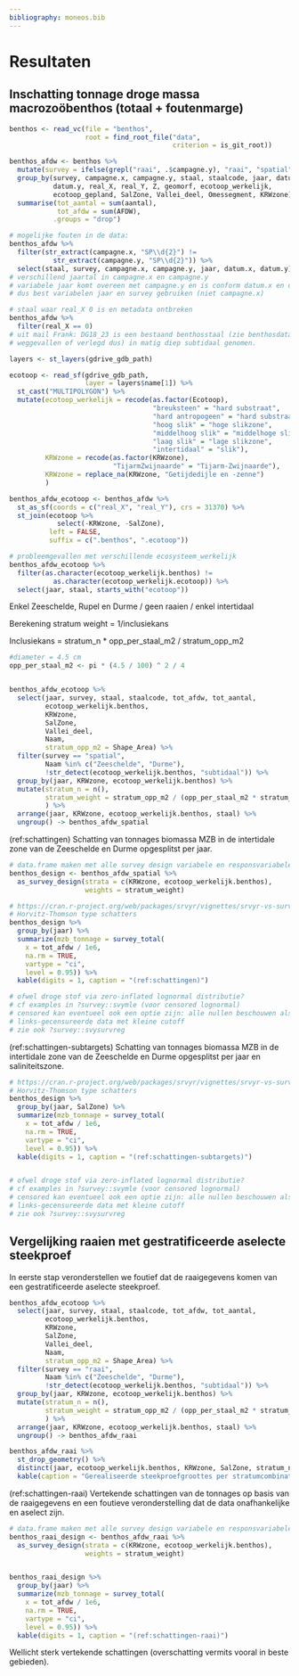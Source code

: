 ```yaml
---
bibliography: moneos.bib
---
```


# Resultaten

## Inschatting tonnage droge massa macrozoöbenthos (totaal + foutenmarge)

```r
benthos <- read_vc(file = "benthos",
                   root = find_root_file("data",
                                         criterion = is_git_root))

benthos_afdw <- benthos %>%
  mutate(survey = ifelse(grepl("raai", .$campagne.y), "raai", "spatial")) %>%
  group_by(survey, campagne.x, campagne.y, staal, staalcode, jaar, datum.x,
           datum.y, real_X, real_Y, Z, geomorf, ecotoop_werkelijk,
           ecotoop_gepland, SalZone, Vallei_deel, Omessegment, KRWzone) %>%
  summarise(tot_aantal = sum(aantal),
            tot_afdw = sum(AFDW),
           .groups = "drop")
```

```r
# mogelijke fouten in de data:
benthos_afdw %>%
  filter(str_extract(campagne.x, "SP\\d{2}") !=
           str_extract(campagne.y, "SP\\d{2}")) %>%
  select(staal, survey, campagne.x, campagne.y, jaar, datum.x, datum.y)
# verschillend jaartal in campagne.x en campagne.y
# variabele jaar komt overeen met campagne.y en is conform datum.x en datum.y
# dus best variabelen jaar en survey gebruiken (niet campagne.x)

# staal waar real_X 0 is en metadata ontbreken
benthos_afdw %>%
  filter(real_X == 0)
# uit mail Frank: DG18_23 is een bestaand benthosstaal (zie benthosdata -niet
# weggevallen of verlegd dus) in matig diep subtidaal genomen.
```

```r
layers <- st_layers(gdrive_gdb_path)

ecotoop <- read_sf(gdrive_gdb_path,
                   layer = layers$name[1]) %>%
  st_cast("MULTIPOLYGON") %>%
  mutate(ecotoop_werkelijk = recode(as.factor(Ecotoop),
                                    "breuksteen" = "hard substraat",
                                    "hard antropogeen" = "hard substraat",
                                    "hoog slik" = "hoge slikzone",
                                    "middelhoog slik" = "middelhoge slikzone",
                                    "laag slik" = "lage slikzone",
                                    "intertidaal" = "slik"),
         KRWzone = recode(as.factor(KRWzone),
                          "TijarmZwijnaarde" = "Tijarm-Zwijnaarde"),
         KRWzone = replace_na(KRWzone, "Getijdedijle en -zenne")
         )
```

```r
benthos_afdw_ecotoop <- benthos_afdw %>%
  st_as_sf(coords = c("real_X", "real_Y"), crs = 31370) %>%
  st_join(ecotoop %>%
            select(-KRWzone, -SalZone),
          left = FALSE,
          suffix = c(".benthos", ".ecotoop"))
```

```r
# probleemgevallen met verschillende ecosysteem_werkelijk
benthos_afdw_ecotoop %>%
  filter(as.character(ecotoop_werkelijk.benthos) !=
           as.character(ecotoop_werkelijk.ecotoop)) %>%
  select(jaar, staal, starts_with("ecotoop"))
```

Enkel Zeeschelde, Rupel en Durme / geen raaien / enkel intertidaal

Berekening stratum weight = 1/inclusiekans

Inclusiekans = stratum_n \* opp_per_staal_m2 / stratum_opp_m2

```r
#diameter = 4.5 cm
opp_per_staal_m2 <- pi * (4.5 / 100) ^ 2 / 4


benthos_afdw_ecotoop %>%
  select(jaar, survey, staal, staalcode, tot_afdw, tot_aantal,
         ecotoop_werkelijk.benthos,
         KRWzone,
         SalZone,
         Vallei_deel,
         Naam,
         stratum_opp_m2 = Shape_Area) %>%
  filter(survey == "spatial",
         Naam %in% c("Zeeschelde", "Durme"),
         !str_detect(ecotoop_werkelijk.benthos, "subtidaal")) %>%
  group_by(jaar, KRWzone, ecotoop_werkelijk.benthos) %>%
  mutate(stratum_n = n(),
         stratum_weight = stratum_opp_m2 / (opp_per_staal_m2 * stratum_n)
         ) %>%
  arrange(jaar, KRWzone, ecotoop_werkelijk.benthos, staal) %>%
  ungroup() -> benthos_afdw_spatial
```

(ref:schattingen) Schatting van tonnages biomassa MZB in de intertidale zone van de Zeeschelde en Durme opgesplitst per jaar.

```r
# data.frame maken met alle survey design variabele en responsvariabelen
benthos_design <- benthos_afdw_spatial %>%
  as_survey_design(strata = c(KRWzone, ecotoop_werkelijk.benthos),
                   weights = stratum_weight)

# https://cran.r-project.org/web/packages/srvyr/vignettes/srvyr-vs-survey.html
# Horvitz-Thomson type schatters
benthos_design %>%
  group_by(jaar) %>%
  summarize(mzb_tonnage = survey_total(
    x = tot_afdw / 1e6,
    na.rm = TRUE,
    vartype = "ci",
    level = 0.95)) %>%
  kable(digits = 1, caption = "(ref:schattingen)")

# ofwel droge stof via zero-inflated lognormal distributie?
# cf examples in ?survey::svymle (voor censored lognormal)
# censored kan eventueel ook een optie zijn: alle nullen beschouwen als
# links-gecensureerde data met kleine cutoff
# zie ook ?survey::svysurvreg
```

(ref:schattingen-subtargets) Schatting van tonnages biomassa MZB in de intertidale zone van de Zeeschelde en Durme opgesplitst per jaar en saliniteitszone.

```r
# https://cran.r-project.org/web/packages/srvyr/vignettes/srvyr-vs-survey.html
# Horvitz-Thomson type schatters
benthos_design %>%
  group_by(jaar, SalZone) %>%
  summarize(mzb_tonnage = survey_total(
    x = tot_afdw / 1e6,
    na.rm = TRUE,
    vartype = "ci",
    level = 0.95)) %>%
  kable(digits = 1, caption = "(ref:schattingen-subtargets)")


# ofwel droge stof via zero-inflated lognormal distributie?
# cf examples in ?survey::svymle (voor censored lognormal)
# censored kan eventueel ook een optie zijn: alle nullen beschouwen als
# links-gecensureerde data met kleine cutoff
# zie ook ?survey::svysurvreg
```

## Vergelijking raaien met gestratificeerde aselecte steekproef

In eerste stap veronderstellen we foutief dat de raaigegevens komen van een gestratificeerde aselecte steekproef.

```r
benthos_afdw_ecotoop %>%
  select(jaar, survey, staal, staalcode, tot_afdw, tot_aantal,
         ecotoop_werkelijk.benthos,
         KRWzone,
         SalZone,
         Vallei_deel,
         Naam,
         stratum_opp_m2 = Shape_Area) %>%
  filter(survey == "raai",
         Naam %in% c("Zeeschelde", "Durme"),
         !str_detect(ecotoop_werkelijk.benthos, "subtidaal")) %>%
  group_by(jaar, KRWzone, ecotoop_werkelijk.benthos) %>%
  mutate(stratum_n = n(),
         stratum_weight = stratum_opp_m2 / (opp_per_staal_m2 * stratum_n)
         ) %>%
  arrange(jaar, KRWzone, ecotoop_werkelijk.benthos, staal) %>%
  ungroup() -> benthos_afdw_raai
```

```r
benthos_afdw_raai %>%
  st_drop_geometry() %>%
  distinct(jaar, ecotoop_werkelijk.benthos, KRWzone, SalZone, stratum_n) %>%
  kable(caption = "Gerealiseerde steekproefgroottes per stratumcombinatie op basis van enkel de raaigegevens.")
```

(ref:schattingen-raai) Vertekende schattingen van de tonnages op basis van de raaigegevens en een foutieve veronderstelling dat de data onafhankelijke en aselect zijn.

```r
# data.frame maken met alle survey design variabele en responsvariabelen
benthos_raai_design <- benthos_afdw_raai %>%
  as_survey_design(strata = c(KRWzone, ecotoop_werkelijk.benthos),
                   weights = stratum_weight)


benthos_raai_design %>%
  group_by(jaar) %>%
  summarize(mzb_tonnage = survey_total(
    x = tot_afdw / 1e6,
    na.rm = TRUE,
    vartype = "ci",
    level = 0.95)) %>%
  kable(digits = 1, caption = "(ref:schattingen-raai)")
```

Wellicht sterk vertekende schattingen (overschatting vermits vooral in beste gebieden).
